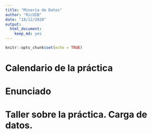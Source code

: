 ```yaml
---
title: "Minería de Datos"
author: "RicUIB"
date: "18/12/2020"
output: 
  html_document: 
    keep_md: yes
---
```


```r
knitr::opts_chunk$set(echo = TRUE)
```



# Calendario de la práctica

# Enunciado

# Taller sobre la práctica. Carga de datos. 

